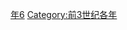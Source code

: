 {{Catnav|頁面分類|历史|歷史時代|年|前3世纪各年}}

{{catmore}}

[[Category:前230年代|年6]]
[[Category:前3世纪各年|Category:前3世纪各年]]
